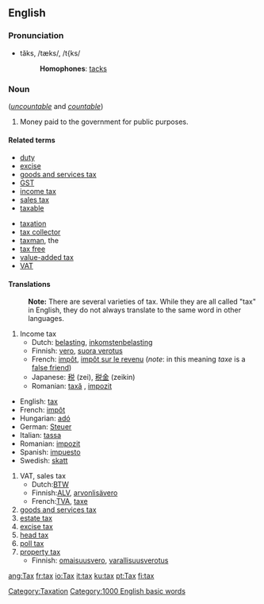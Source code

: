 ==English==

===Pronunciation===
*tăks, /tæks/, /t{ks/
*:'''Homophones''': [[tacks]]

===Noun===
{{en-noun-reg-es}} (''[[uncountable]]'' and ''[[countable]]'')
# Money paid to the government for public purposes.
[[Category:Taxation]]

====Related terms====
{{top}}
*[[duty]]
*[[excise]]
*[[goods and services tax]]
*[[GST]]
*[[income tax]]
*[[sales tax]]
*[[taxable]]
{{mid}}
*[[taxation]]
*[[tax collector]]
*[[taxman]], the
*[[tax free]]
*[[value-added tax]]
*[[VAT]]
{{bottom}}

====Translations====

:'''Note:''' There are several varieties of tax.  While they are all called "tax" in English, they do not always translate to the same word in other languages.

#Income tax
#*Dutch: [[belasting]], [[inkomstenbelasting]]
#*Finnish: [[vero]], [[suora verotus]]
#*French: [[impôt]], [[impôt sur le revenu]] (''note'': in this meaning ''taxe'' is a [[false friend]])
#*Japanese: [[税]] (zei), [[税金]] (zeikin)
#*Romanian: [[taxă]] {{f}}, [[impozit]] {{n}}
*English: [[:en:tax|tax]]
*French: [[:fr:impôt|impôt]]
*Hungarian: [[:hu:adó|adó]]
*German: [[:de:Steuer|Steuer]]
*Italian: [[:it:tassa|tassa]]
*Romanian: [[:ro:impozit|impozit]]
*Spanish: [[:es:impuesto|impuesto]]
*Swedish: [[:sv:skatt|skatt]]

#VAT, sales tax
#*Dutch:[[BTW]]
#*Finnish:[[ALV]], [[arvonlisävero]]
#*French:[[TVA]], [[taxe]]
#[[goods and services tax]]
#[[estate tax]]
#[[excise tax]]
#[[head tax]]
#[[poll tax]]
#[[property tax]]
#*Finnish: [[omaisuusvero]], [[varallisuusverotus]]

[[Category:1000 English basic words]]

[[ang:Tax]]
[[fr:tax]]
[[io:Tax]]
[[it:tax]]
[[ku:tax]]
[[pt:Tax]]
[[fi:tax]]